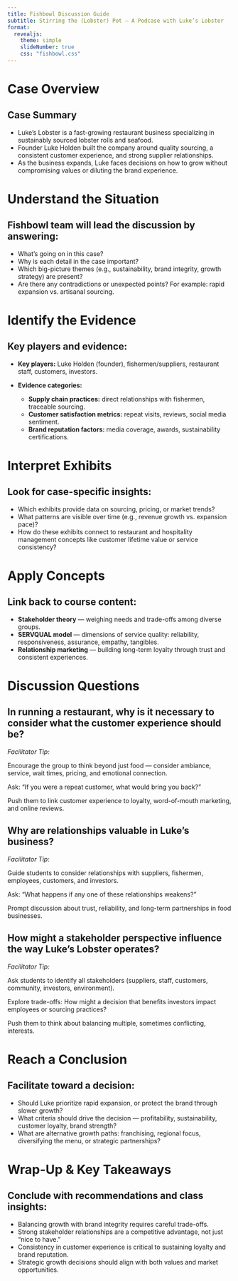 ```yaml
---
title: Fishbowl Discussion Guide
subtitle: Stirring the (Lobster) Pot — A Podcase with Luke’s Lobster
format:
  revealjs:
    theme: simple
    slideNumber: true
    css: "fishbowl.css"
---
```


# Case Overview

## Case Summary
- Luke’s Lobster is a fast-growing restaurant business specializing in sustainably sourced lobster rolls and seafood.
- Founder Luke Holden built the company around quality sourcing, a consistent customer experience, and strong supplier relationships.
- As the business expands, Luke faces decisions on how to grow without compromising values or diluting the brand experience.


# Understand the Situation

## Fishbowl team will lead the discussion by answering:
- What’s going on in this case?  
- Why is each detail in the case important?  
- Which big-picture themes (e.g., sustainability, brand integrity, growth strategy) are present?  
- Are there any contradictions or unexpected points? For example: rapid expansion vs. artisanal sourcing.


# Identify the Evidence

## Key players and evidence:
- **Key players:** Luke Holden (founder), fishermen/suppliers, restaurant staff, customers, investors.

- **Evidence categories:**  

  - **Supply chain practices:** direct relationships with fishermen, traceable sourcing.  
  - **Customer satisfaction metrics:** repeat visits, reviews, social media sentiment.  
  - **Brand reputation factors:** media coverage, awards, sustainability certifications.


# Interpret Exhibits

## Look for case-specific insights:
- Which exhibits provide data on sourcing, pricing, or market trends?  
- What patterns are visible over time (e.g., revenue growth vs. expansion pace)?  
- How do these exhibits connect to restaurant and hospitality management concepts like customer lifetime value or service consistency?


# Apply Concepts

## Link back to course content:
- **Stakeholder theory** — weighing needs and trade-offs among diverse groups.
- **SERVQUAL model** — dimensions of service quality: reliability, responsiveness, assurance, empathy, tangibles.
- **Relationship marketing** — building long-term loyalty through trust and consistent experiences.


# Discussion Questions

## In running a restaurant, why is it necessary to consider what the customer experience should be?  
*Facilitator Tip:*  

Encourage the group to think beyond just food — consider ambiance, service, wait times, pricing, and emotional connection. 

Ask: “If you were a repeat customer, what would bring you back?” 

Push them to link customer experience to loyalty, word-of-mouth marketing, and online reviews.

## Why are relationships valuable in Luke’s business?  
*Facilitator Tip:*  

Guide students to consider relationships with suppliers, fishermen, employees, customers, and investors. 

Ask: “What happens if any one of these relationships weakens?” 

Prompt discussion about trust, reliability, and long-term partnerships in food businesses.

## How might a stakeholder perspective influence the way Luke’s Lobster operates?  
*Facilitator Tip:*  

Ask students to identify all stakeholders (suppliers, staff, customers, community, investors, environment). 

Explore trade-offs: How might a decision that benefits investors impact employees or sourcing practices? 

Push them to think about balancing multiple, sometimes conflicting, interests.


# Reach a Conclusion

## Facilitate toward a decision:
- Should Luke prioritize rapid expansion, or protect the brand through slower growth?  
- What criteria should drive the decision — profitability, sustainability, customer loyalty, brand strength?  
- What are alternative growth paths: franchising, regional focus, diversifying the menu, or strategic partnerships?


# Wrap-Up & Key Takeaways

## Conclude with recommendations and class insights:
- Balancing growth with brand integrity requires careful trade-offs.  
- Strong stakeholder relationships are a competitive advantage, not just “nice to have.”  
- Consistency in customer experience is critical to sustaining loyalty and brand reputation.  
- Strategic growth decisions should align with both values and market opportunities.
